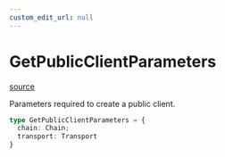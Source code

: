 ```yaml
---
custom_edit_url: null
---
```


# GetPublicClientParameters
<div className="doc-side">
<div className="doc-main-source">

[source](https://github.com/SeismicSystems/seismic-client/blob/9a8e456/packages/seismic-viem/src/client.ts#L148)

</div>
</div>

<div className="doc-subtitle">

Parameters required to create a public client.

</div>

```ts
type GetPublicClientParameters = {
  chain: Chain;
  transport: Transport
}
```